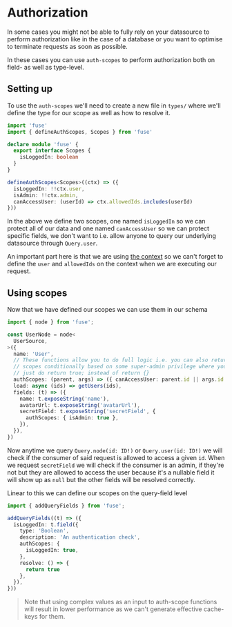# Authorization

In some cases you might not be able to fully rely on your datasource to perform
authorization like in the case of a database or you want to optimise to terminate
requests as soon as possible.

In these cases you can use `auth-scopes` to perform authorization both on field- as well
as type-level.

## Setting up

To use the `auth-scopes` we'll need to create a new file in `types/` where we'll
define the type for our scope as well as how to resolve it.

```ts
import 'fuse'
import { defineAuthScopes, Scopes } from 'fuse'

declare module 'fuse' {
  export interface Scopes {
    isLoggedIn: boolean
  }
}

defineAuthScopes<Scopes>((ctx) => ({
  isLoggedIn: !!ctx.user,
  isAdmin: !!ctx.admin,
  canAccessUser: (userId) => ctx.allowedIds.includes(userId)
}))
```

In the above we define two scopes, one named `isLoggedIn` so we can protect all of our
data and one named `canAccessUser` so we can protect specific fields, we don't want to
i.e. allow anyone to query our underlying datasource through `Query.user`.

An important part here is that we are using [the context](./context) so we can't forget
to define the `user` and `allowedIds` on the context when we are executing our request.

## Using scopes

Now that we have defined our scopes we can use them in our schema

```ts
import { node } from 'fuse';

const UserNode = node<
  UserSource,
>({
  name: 'User',
  // These functions allow you to do full logic i.e. you can also return
  // scopes conditionally based on some super-admin privilege where you
  // just do return true; instead of return {}
  authScopes: (parent, args) => ({ canAccessUser: parent.id || args.id }),
  load: async (ids) => getUsers(ids),
  fields: (t) => ({
    name: t.exposeString('name'),
    avatarUrl: t.exposeString('avatarUrl'),
    secretField: t.exposeString('secretField', {
      authScopes: { isAdmin: true },
    }),
  }),
})
```

Now anytime we query `Query.node(id: ID!)` or `Query.user(id: ID!)` we will check if the
consumer of said request is allowed to access a given `id`. When we request `secretField`
we will check if the consumer is an admin, if they're not but they are allowed to access the user
because it's a nullable field it will show up as `null` but the other fields will be resolved
correctly.

Linear to this we can define our scopes on the query-field level

```ts
import { addQueryFields } from 'fuse';

addQueryFields((t) => ({
  isLoggedIn: t.field({
    type: 'Boolean',
    description: 'An authentication check',
    authScopes: {
      isLoggedIn: true,
    },
    resolve: () => {
      return true
    },
  }),
}))
```

> Note that using complex values as an input to auth-scope functions will result in
> lower performance as we can't generate effective cache-keys for them.
